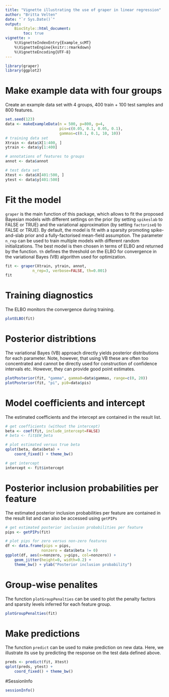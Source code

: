 ```yaml
---
title: "Vignette illustrating the use of graper in linear regression"
author: "Britta Velten"
date: "`r Sys.Date()`"
output:
    BiocStyle::html_document:
        toc: true
vignette: >
    %\VignetteIndexEntry{Example_scMT}
    %\VignetteEngine{knitr::rmarkdown}
    %\VignetteEncoding{UTF-8}
---
```


```r
library(graper)
library(ggplot2)
```

# Make example data with four groups
Create an example data set with 4 groups,
400 train + 100 test samples and 800 features.
```r
set.seed(123)
data <- makeExampleData(n = 500, p=800, g=4,
                        pis=c(0.05, 0.1, 0.05, 0.1),
                        gammas=c(0.1, 0.1, 10, 10))
# training data set
Xtrain <- data$X[1:400, ]
ytrain <- data$y[1:400]

# annotations of features to groups
annot <- data$annot

# test data set
Xtest <- data$X[401:500, ]
ytest <- data$y[401:500]
```

# Fit the model
`graper` is the main function of this package,
which allows to fit the proposed Bayesian models with
different settings on the prior (by setting `spikeslab` to FALSE or TRUE) and
the variational approximation (by setting `factoriseQ` to FALSE or TRUE).
By default, the model is fit with a sparsity promoting spike-and-slab prior
and a fully-factorised mean-field assumption. The parameter `n_rep` can be used 
to train multiple models with different random initializations. 
The best model is then chosen in terms of ELBO and returned by the function.
`th` defines the threshold on the ELBO for convergence 
in the variational Bayes (VB) algorithm used for optimization.
```r
fit <- graper(Xtrain, ytrain, annot,
            n_rep=3, verbose=FALSE, th=0.001)
fit
```

# Training diagnostics
The ELBO monitors the convergence during training.
```r
plotELBO(fit)
```

# Posterior distribtions
The variational Bayes (VB) approach directly yields posterior
distributions for each parameter.
Note, however, that using VB these are often too concentrated
and cannot be directly used for construction of confidence intervals etc.
However, they can provide good point estimates.
```r
plotPosterior(fit, "gamma", gamma0=data$gammas, range=c(0, 20))
plotPosterior(fit, "pi", pi0=data$pis)
```

# Model coefficients and intercept
The estimated coefficients and the intercept are contained
in the result list.
```r
# get coefficients (without the intercept)
beta <- coef(fit, include_intercept=FALSE)
# beta <- fit$EW_beta

# plot estimated versus true beta
qplot(beta, data$beta) +
    coord_fixed() + theme_bw()
```

```r
# get intercept
intercept <- fit$intercept
```

# Posterior inclusion probabilities per feature
The estimated posterior inclusion probabilities per feature
are contained in the result list and can also be accessed
using `getPIPs`

```r
# get estimated posterior inclusion probabilities per feature
pips <- getPIPs(fit)

# plot pips for zero versus non-zero features
df <- data.frame(pips = pips,
                nonzero = data$beta != 0)
ggplot(df, aes(x=nonzero, y=pips, col=nonzero)) +
    geom_jitter(height=0, width=0.2) +
    theme_bw() + ylab("Posterior inclusion probability")
```

# Group-wise penalites
The function `plotGroupPenalties` can be used to plot the
penalty factors and sparsity levels inferred for each
feature group.
```r
plotGroupPenalties(fit)
```

# Make predictions
The function `predict` can be used to make prediction on new data.
Here, we illustrate its use by predicting the response on
the test data defined above.
```r
preds <- predict(fit, Xtest)
qplot(preds, ytest) +
    coord_fixed() + theme_bw()
```

#SessionInfo
```r
sessionInfo()
```

